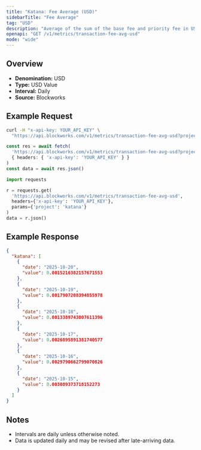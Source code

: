 ```yaml
---
title: "Katana: Fee Average (USD)"
sidebarTitle: "Fee Average"
tag: "USD"
description: "Average of the sum of the base fee and priority fee in USD that day"
openapi: "GET /v1/metrics/transaction-fee-avg-usd"
mode: "wide"
---
```


## Overview

- **Denomination:** USD
- **Type:** USD Value
- **Interval:** Daily
- **Source:** Blockworks

## Example Request

<CodeGroup>

```bash cURL
curl -H "x-api-key: YOUR_API_KEY" \
  "https://api.blockworks.com/v1/metrics/transaction-fee-avg-usd?project=katana"
```

```typescript TypeScript
const res = await fetch(
  'https://api.blockworks.com/v1/metrics/transaction-fee-avg-usd?project=katana',
  { headers: { 'x-api-key': 'YOUR_API_KEY' } }
)
const data = await res.json()
```

```python Python
import requests

r = requests.get(
  'https://api.blockworks.com/v1/metrics/transaction-fee-avg-usd',
  headers={'x-api-key': 'YOUR_API_KEY'},
  params={'project': 'katana'}
)
data = r.json()
```

</CodeGroup>

## Example Response

```json
{
  "katana": [
    {
      "date": "2025-10-20",
      "value": 0.0015216382157671553
    },
    {
      "date": "2025-10-19",
      "value": 0.0017907208394855978
    },
    {
      "date": "2025-10-18",
      "value": 0.0013389743807611396
    },
    {
      "date": "2025-10-17",
      "value": 0.0026895891381740577
    },
    {
      "date": "2025-10-16",
      "value": 0.0029790662799070826
    },
    {
      "date": "2025-10-15",
      "value": 0.003089373718152273
    }
  ]
}
```

## Notes
- Intervals are daily unless otherwise noted.
- Data is updated daily and may be revised after late-arriving data.